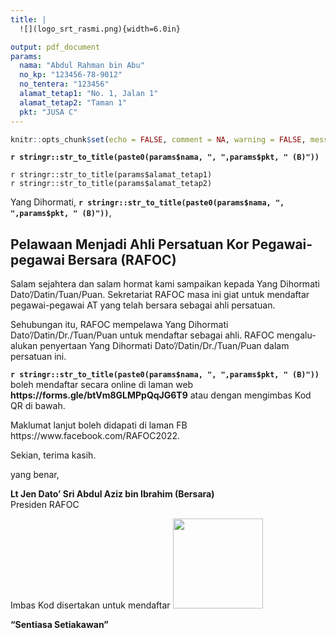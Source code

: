 ```yaml
---
title: |
  ![](logo_srt_rasmi.png){width=6.0in}

output: pdf_document
params: 
  nama: "Abdul Rahman bin Abu"
  no_kp: "123456-78-9012"
  no_tentera: "123456"
  alamat_tetap1: "No. 1, Jalan 1"
  alamat_tetap2: "Taman 1"
  pkt: "JUSA C"
---
```


```r
knitr::opts_chunk$set(echo = FALSE, comment = NA, warning = FALSE, message = FALSE)
```
\large

**`r stringr::str_to_title(paste0(params$nama, ", ",params$pkt, " (B)"))`**

`r stringr::str_to_title(params$alamat_tetap1)`    
`r stringr::str_to_title(params$alamat_tetap2)`    

Yang Dihormati, **`r stringr::str_to_title(paste0(params$nama, ", ",params$pkt, " (B)"))`**,    

## Pelawaan Menjadi Ahli Persatuan Kor Pegawai-pegawai Bersara (RAFOC)    

Salam sejahtera dan salam hormat kami sampaikan kepada Yang Dihormati Dato'/Datin/Tuan/Puan. Sekretariat RAFOC masa ini giat untuk mendaftar pegawai-pegawai AT yang telah bersara sebagai ahli persatuan.    

Sehubungan itu, RAFOC mempelawa Yang Dihormati Dato'/Datin/Dr./Tuan/Puan untuk mendaftar sebagai ahli. RAFOC mengalu-alukan penyertaan Yang Dihormati Dato'/Datin/Dr./Tuan/Puan dalam persatuan ini.

**`r stringr::str_to_title(paste0(params$nama, ", ",params$pkt, " (B)"))`** boleh mendaftar secara online di laman web        
**https://forms.gle/btVm8GLMPpQqJG6T9** atau dengan mengimbas Kod QR di bawah.

Maklumat lanjut boleh didapati di laman FB https://www.facebook.com/RAFOC2022.


Sekian, terima kasih.

yang benar,

**Lt Jen Dato' Sri Abdul Aziz bin Ibrahim (Bersara)**    
Presiden RAFOC

Imbas Kod disertakan untuk mendaftar ![](qr-code.png){width=1.5in}    

\centering

**"Sentiasa Setiakawan"**
